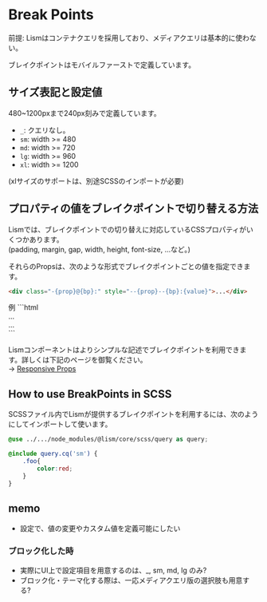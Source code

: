 
# Break Points

前提: Lismはコンテナクエリを採用しており、メディアクエリは基本的に使わない。

ブレイクポイントはモバイルファーストで定義しています。

## サイズ表記と設定値

480~1200pxまで240px刻みで定義しています。

- `_`: クエリなし。
- `sm`: width >= 480
- `md`: width >= 720
- `lg`: width >= 960
- `xl`: width >= 1200

<Alert preset="info">
(xlサイズのサポートは、別途SCSSのインポートが必要)
</Alert>




## プロパティの値をブレイクポイントで切り替える方法

Lismでは、ブレイクポイントでの切り替えに対応しているCSSプロパティがいくつかあります。  
(padding, margin, gap, width, height, font-size, ...など。)

それらのPropsは、次のような形式でブレイクポイントごとの値を指定できます。

```html
<div class="-{prop}@{bp}:" style="--{prop}--{bp}:{value}">...</div>
```


<Demo>
<Demo.Title>例</Demo.Title>
<Demo.Code>
```html
<div
	class="-p:10 -p@sm: -p@md:"
	style="--p--sm:var(--s--20);--p--md:var(--s--30)"
>...</div>

<div
	class="-w: -w@md:"
	style="--w:100%;--w--md:50%"
>...</div>
```
</Demo.Code>
</Demo>


Lismコンポーネントはよりシンプルな記述でブレイクポイントを利用できます。詳しくは下記のページを御覧ください。  
→ [Responsive Props](/docs/props/responsive-props)


## How to use BreakPoints in SCSS

SCSSファイル内でLismが提供するブレイクポイントを利用するには、次のようにしてインポートして使います。

```scss
@use ../.../node_modules/@lism/core/scss/query as query;

@include query.cq('sm') {
	.foo{
		color:red;
	}
}
```

## memo

- 設定で、値の変更やカスタム値を定義可能にしたい

### ブロック化した時

- 実際にUI上で設定項目を用意するのは、_, sm, md, lg のみ?
- ブロック化・テーマ化する際は、一応メディアクエリ版の選択肢も用意する?

